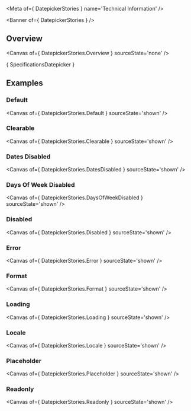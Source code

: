 
<Meta of={ DatepickerStories } name='Technical Information' />

<Banner of={ DatepickerStories } />

## Overview

<Canvas of={ DatepickerStories.Overview } sourceState='none' />

<Markdown>{ SpecificationsDatepicker }</Markdown>

## Examples

### Default

<Canvas of={ DatepickerStories.Default } sourceState='shown' />

### Clearable

<Canvas of={ DatepickerStories.Clearable } sourceState='shown' />

### Dates Disabled

<Canvas of={ DatepickerStories.DatesDisabled } sourceState='shown' />

### Days Of Week Disabled

<Canvas of={ DatepickerStories.DaysOfWeekDisabled } sourceState='shown' />

### Disabled

<Canvas of={ DatepickerStories.Disabled } sourceState='shown' />

### Error

<Canvas of={ DatepickerStories.Error } sourceState='shown' />

### Format

<Canvas of={ DatepickerStories.Format } sourceState='shown' />

### Loading

<Canvas of={ DatepickerStories.Loading } sourceState='shown' />

### Locale

<Canvas of={ DatepickerStories.Locale } sourceState='shown' />

### Placeholder

<Canvas of={ DatepickerStories.Placeholder } sourceState='shown' />

### Readonly

<Canvas of={ DatepickerStories.Readonly } sourceState='shown' />
